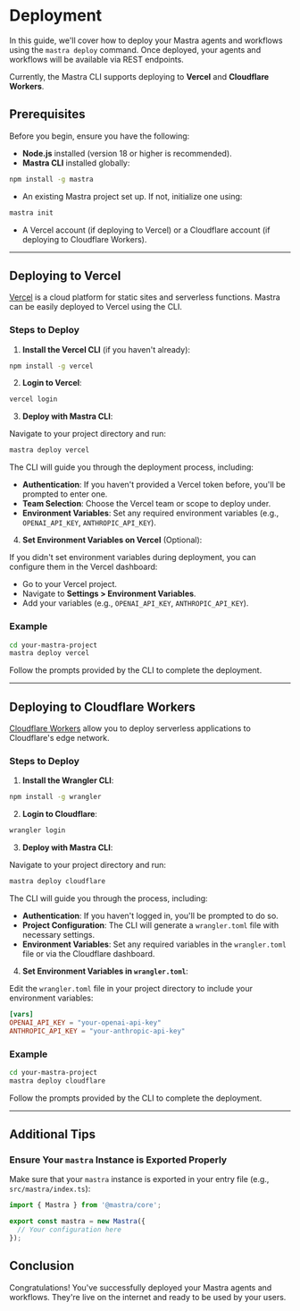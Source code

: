 # Deployment

In this guide, we'll cover how to deploy your Mastra agents and workflows using the `mastra deploy` command. Once deployed, your agents and workflows will be available via REST endpoints.

Currently, the Mastra CLI supports deploying to **Vercel** and **Cloudflare Workers**.

## Prerequisites

Before you begin, ensure you have the following:

- **Node.js** installed (version 18 or higher is recommended).
- **Mastra CLI** installed globally:

```bash copy
npm install -g mastra
```

- An existing Mastra project set up. If not, initialize one using:

```bash copy
mastra init
```

- A Vercel account (if deploying to Vercel) or a Cloudflare account (if deploying to Cloudflare Workers).

---

## Deploying to Vercel

[Vercel](https://vercel.com/) is a cloud platform for static sites and serverless functions. Mastra can be easily deployed to Vercel using the CLI. 

### Steps to Deploy

1. **Install the Vercel CLI** (if you haven't already):

```bash copy
npm install -g vercel
```

2. **Login to Vercel**:

```bash copy
vercel login
```

3. **Deploy with Mastra CLI**:

Navigate to your project directory and run:

```bash copy
mastra deploy vercel
```

The CLI will guide you through the deployment process, including:

- **Authentication**: If you haven't provided a Vercel token before, you'll be prompted to enter one.
- **Team Selection**: Choose the Vercel team or scope to deploy under.
- **Environment Variables**: Set any required environment variables (e.g., `OPENAI_API_KEY`, `ANTHROPIC_API_KEY`).

4. **Set Environment Variables on Vercel** (Optional):

If you didn't set environment variables during deployment, you can configure them in the Vercel dashboard:

- Go to your Vercel project.
- Navigate to **Settings > Environment Variables**.
- Add your variables (e.g., `OPENAI_API_KEY`, `ANTHROPIC_API_KEY`).

### Example

```bash copy
cd your-mastra-project
mastra deploy vercel
```

Follow the prompts provided by the CLI to complete the deployment.

---

## Deploying to Cloudflare Workers

[Cloudflare Workers](https://workers.cloudflare.com/) allow you to deploy serverless applications to Cloudflare's edge network.

### Steps to Deploy

1. **Install the Wrangler CLI**:

```bash copy
npm install -g wrangler
```

2. **Login to Cloudflare**:

```bash copy
wrangler login
```

3. **Deploy with Mastra CLI**:

Navigate to your project directory and run:

```bash copy
mastra deploy cloudflare
```

The CLI will guide you through the process, including:

- **Authentication**: If you haven't logged in, you'll be prompted to do so.
- **Project Configuration**: The CLI will generate a `wrangler.toml` file with necessary settings.
- **Environment Variables**: Set any required variables in the `wrangler.toml` file or via the Cloudflare dashboard.

4. **Set Environment Variables in `wrangler.toml`**:

Edit the `wrangler.toml` file in your project directory to include your environment variables:

```toml
[vars]
OPENAI_API_KEY = "your-openai-api-key"
ANTHROPIC_API_KEY = "your-anthropic-api-key"
```

### Example

```bash copy
cd your-mastra-project
mastra deploy cloudflare
```

Follow the prompts provided by the CLI to complete the deployment.

---

## Additional Tips

### Ensure Your `mastra` Instance is Exported Properly

Make sure that your `mastra` instance is exported in your entry file (e.g., `src/mastra/index.ts`):

```typescript:src/mastra/index.ts
import { Mastra } from '@mastra/core';

export const mastra = new Mastra({
  // Your configuration here
});
```

## Conclusion

Congratulations! You've successfully deployed your Mastra agents and workflows. They're live on the internet and ready to be used by your users.

